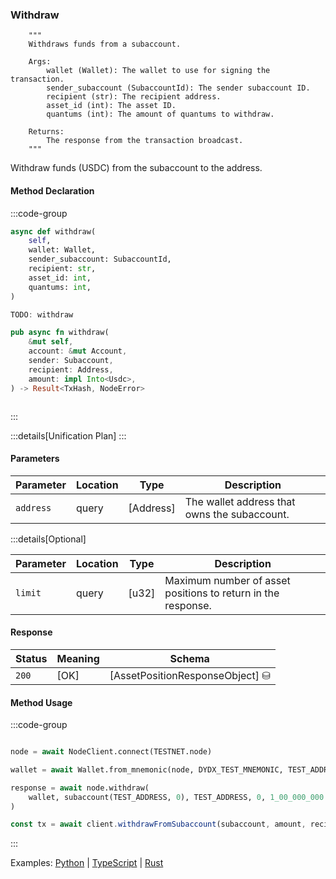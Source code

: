 ### Withdraw

        """
        Withdraws funds from a subaccount.

        Args:
            wallet (Wallet): The wallet to use for signing the transaction.
            sender_subaccount (SubaccountId): The sender subaccount ID.
            recipient (str): The recipient address.
            asset_id (int): The asset ID.
            quantums (int): The amount of quantums to withdraw.

        Returns:
            The response from the transaction broadcast.
        """

Withdraw funds (USDC) from the subaccount to the address.

#### Method Declaration

:::code-group

```python [Python]
async def withdraw(
    self,
    wallet: Wallet,
    sender_subaccount: SubaccountId,
    recipient: str,
    asset_id: int,
    quantums: int,
)
```

```typescript [TypeScript]
TODO: withdraw
```

```rust [Rust]
pub async fn withdraw(
    &mut self,
    account: &mut Account,
    sender: Subaccount,
    recipient: Address,
    amount: impl Into<Usdc>,
) -> Result<TxHash, NodeError>
```

```url [API]
```

:::

:::details[Unification Plan]
:::

#### Parameters

| Parameter           | Location | Type               | Description                                                           |
| ------------------- | -------- | ------------------ | --------------------------------------------------------------------- |
| `address`           | query    | [Address]          | The wallet address that owns the subaccount.                          |

:::details[Optional]

| Parameter                     | Location | Type                      | Description                                                  |
| ----------------------------- | -------- | ------------------------- | ------------------------------------------------------------ |
| `limit`                       | query    | [u32]                     | Maximum number of asset positions to return in the response. |

#### Response

| Status | Meaning     | Schema                          |
| ------ | ----------- | ------------------------------- |
| `200`  | [OK]        | [AssetPositionResponseObject] ⛁ |

#### Method Usage

:::code-group

```rust [Rust]
```

```python [Python]
node = await NodeClient.connect(TESTNET.node)

wallet = await Wallet.from_mnemonic(node, DYDX_TEST_MNEMONIC, TEST_ADDRESS)

response = await node.withdraw(
    wallet, subaccount(TEST_ADDRESS, 0), TEST_ADDRESS, 0, 1_00_000_000
)
```

```typescript [TypeScript]
const tx = await client.withdrawFromSubaccount(subaccount, amount, recipient, memo);
```

:::

Examples: [Python] | [TypeScript] | [Rust]

[Python]: https://github.com/dydxprotocol/v4-clients/blob/main/v4-client-js/examples/transfer_example_subaccount_transfer.ts
[TypeScript]: https://github.com/dydxprotocol/v4-clients/blob/main/v4-client-js/examples/transfer_example_withdraw.ts
[Rust]: https://github.com/dydxprotocol/v4-clients/blob/main/v4-client-rs/client/examples/withdraw.rs
